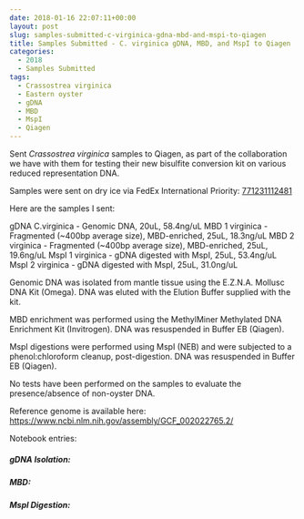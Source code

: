 ```yaml
---
date: 2018-01-16 22:07:11+00:00
layout: post
slug: samples-submitted-c-virginica-gdna-mbd-and-mspi-to-qiagen
title: Samples Submitted - C. virginica gDNA, MBD, and MspI to Qiagen
categories:
  - 2018
  - Samples Submitted
tags:
  - Crassostrea virginica
  - Eastern oyster
  - gDNA
  - MBD
  - MspI
  - Qiagen
---
```


Sent _Crassostrea virginica_ samples to Qiagen, as part of the collaboration we have with them for testing their new bisulfite conversion kit on various reduced representation DNA.

Samples were sent on dry ice via FedEx International Priority: [771231112481](https://www.fedex.com/apps/fedextrack/?action=track&tracknumbers=771231112481&clienttype=ivother)

Here are the samples I sent:

gDNA C.virginica - Genomic DNA, 20uL, 58.4ng/uL
MBD 1 virginica - Fragmented (~400bp average size), MBD-enriched, 25uL, 18.3ng/uL
MBD 2 virginica - Fragmented (~400bp average size), MBD-enriched, 25uL, 19.6ng/uL
MspI 1  virginica - gDNA digested with MspI, 25uL, 53.4ng/uL
MspI 2 virginica - gDNA digested with MspI, 25uL, 31.0ng/uL

Genomic DNA was isolated from mantle tissue using the E.Z.N.A. Mollusc DNA Kit (Omega). DNA was eluted with the Elution Buffer supplied with the kit.

MBD enrichment was performed using the MethylMiner Methylated DNA Enrichment Kit (Invitrogen). DNA was resuspended in Buffer EB (Qiagen).

MspI digestions were performed using MspI (NEB) and were subjected to a phenol:chloroform cleanup, post-digestion. DNA was resuspended in Buffer EB (Qiagen).

No tests have been performed on the samples to evaluate the presence/absence of non-oyster DNA.

Reference genome is available here: [https://www.ncbi.nlm.nih.gov/assembly/GCF_002022765.2/](https://www.ncbi.nlm.nih.gov/assembly/GCF_002022765.2/)

Notebook entries:



##### gDNA Isolation:






##### MBD:






##### MspI Digestion:



